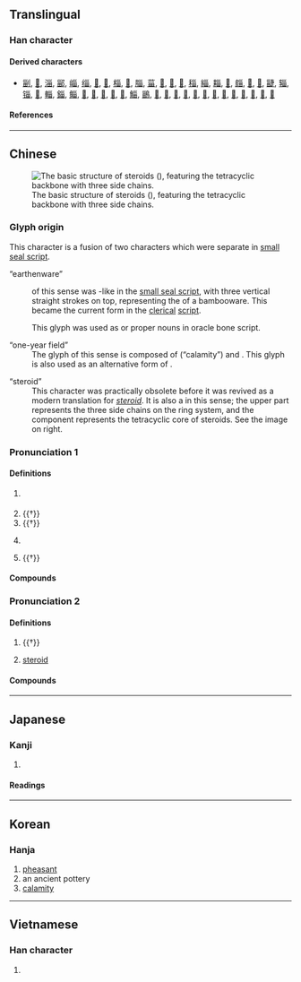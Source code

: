 {{also|畄|𤰝}}
{{character info/new}}
{{character info|0x2F936}}
==Translingual==

===Han character===
{{Han char|rn=102|rad=田|as=03|sn=8|four=22600|canj=VVW|ids=⿱巛田}}

====Derived characters====
* [[㓯]], [[𡸟]], [[淄]], [[䣎]], [[崰]], [[缁]], [[𤱽]], [[𤱾]], [[椔]], [[𤉣]], [[䐉]], [[菑]], [[𣓩]], [[𤲑]], [[𥚉]], [[䅔]], [[緇]], [[䎩]], [[𧇄]], [[㿳]], [[𨿴]], [[𩜊]], [[疀]], [[辎]], [[锱]], [[𤲙]], [[輜]], [[錙]], [[鲻]], [[𤳊]], [[𩋝]], [[𩗮]], [[𧑳]], [[𤳤]], [[鯔]], [[鶅]], [[𤳫]], [[𤳯]], [[𤳲]], [[𪋍]], [[𤴅]], [[𡙂]], [[𥓲]], [[𧱥]], [[𪺟]], [[𫳗]], [[𫻾]], [[𬌊]], [[𬯞]]

====References====
{{Han ref|kx=0759.110|dkj=21742|dj=1169.110|hdz=42531.050|uh=753E}}

----

==Chinese==
{{zh-forms}}
{{zh-wp}}
[[File:Cholestan.png|thumb|The basic structure of steroids ({{lang|zh|甾}}), featuring the tetracyclic backbone with three side chains.]]

===Glyph origin===
{{Han etym}}
This character is a fusion of two characters which were separate in [[small seal script]].

;“earthenware”
:{{lang|zh|甾}} of this sense was {{och-l|𠙾}}-like in the [[small seal script]], with three vertical straight strokes on top, representing the {{liushu|p|nocap=1}} of a bambooware. This became the current form in the [[clerical]] [[script]].

:This glyph was used as {{och-l|載|id=3}} or proper nouns in oracle bone script.

;“one-year field”
:The glyph of this sense is composed of {{och-l|𡿧}} (“calamity”) and {{och-l|田|field}}. This glyph is also used as an alternative form of {{och-l|災}}.

;“steroid”
:This character was practically obsolete before it was revived as a modern translation for ''[[steroid]]''. It is also a {{liushu|p|nocap=1}} in this sense; the upper part represents the three side chains on the ring system, and the {{lang|zh|田}} component represents the tetracyclic core of steroids. See the image on right.

===Pronunciation 1===
{{zh-pron
|m=zī
|c=zi1
|mc=y
|oc=y
|cat=n
}}

====Definitions====
{{zh-hanzi}}

# {{zh-hg}} {{n-g|Name of an [[ancient]] [[earthen]] [[alcohol]] [[vessel]].}}
# {{†}} {{zh-div|水}} {{zh-original|淄|Zi River, a river in [[Shandong]] province}}
# {{†}} {{zh-alt-form|𨿴|a kind of [[pheasant]]}}
# {{zh-hg}} {{zh-alt-form|菑|[[ground]] that has been under [[cultivation]] for [[one]] [[year]]}}
# {{†}} {{lb|zh|historical}} {{n-g|An [[ancient]] [[placename]].}}

====Compounds====
{{zh-der|甾川|臨甾|甾丘|甾縣}}

===Pronunciation 2===
{{zh-pron
|m=zāi
|c=zoi1
|mn=qz:chir/xm,zz:chu/ml:chai
|mn_note=chai - colloquial
|cat=n
}}

====Definitions====
{{zh-hanzi}}

# {{†}} {{zh-alt-form|災|[[calamity]]; [[disaster]]}}
# {{zh-div|族|體}} {{lb|zh|steroid}} [[steroid]]

====Compounds====
{{zh-der|甾體|甾族|甾烷|甾醇|睪甾酮|甾環|羊毛甾醇|甾核|雄甾烯酮|雌甾四烯|植物甾醇|雄甾烯醇|孕甾酮|黃體甾酮|甾酮|甾族化合物|非那甾胺|麥角甾醇|皮質甾醇|雄甾酮|非甾體抗炎藥|甾類}}

----

==Japanese==

===Kanji===
{{ja-kanji|rs=田03}}

# {{defn|lang=ja|sort=田03}}

====Readings====
{{ja-readings
|goon=さい, し
|kanon=さい, し
|kun=かめ-}}

----

==Korean==

===Hanja===
{{ko-hanja|hangeul=[[재]]|rv=jae|mr=chae}}

# [[pheasant]]
# an ancient pottery
# [[calamity]]

----

==Vietnamese==

===Han character===
{{vi-hantu|[[tai]]|rs=田03}}

# {{defn|lang=vi|sort=田03}}